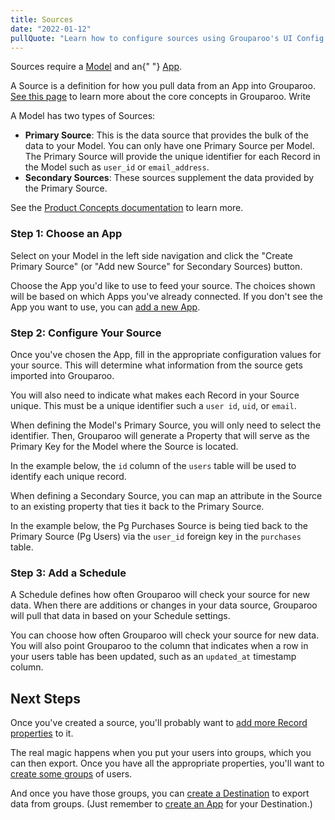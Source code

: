 ```yaml
---
title: Sources
date: "2022-01-12"
pullQuote: "Learn how to configure sources using Grouparoo's UI Config."
---
```


<Alert variant="warning">
  <p className="mb-0">
    Sources require a <a href="/docs/config/models">Model</a> and an{" "}
    <a href="/docs/config/apps">App</a>.
  </p>
</Alert>

A Source is a definition for how you pull data from an App into Grouparoo. [See this page](/docs/getting-started/product-concepts#source) to learn more about the core concepts in Grouparoo.
Write

A Model has two types of Sources:

- **Primary Source**: This is the data source that provides the bulk of the data to your Model. You can only have one Primary Source per Model.
  The Primary Source will provide the unique identifier for each Record in the Model such as `user_id` or `email_address`.
- **Secondary Sources**: These sources supplement the data provided by the Primary Source.

See the [Product Concepts documentation](/docs/getting-started/product-concepts) to learn more.

### Step 1: Choose an App

Select on your Model in the left side navigation and click the "Create Primary Source" (or "Add new Source" for Secondary Sources) button.

<ImageInBrowserFrame
  centered
  alt="UI Config: New Source"
  src="/images/docs/guides/config/source--01-add.png"
  width={1005}
  height={628}
/>

Choose the App you'd like to use to feed your source. The choices shown will be based on which Apps you've already connected. If you don't see the App you want to use, you can [add a new App](/docs/config/apps).

<ImageInBrowserFrame
  centered
  alt="UI Config: Choose App"
  src="/images/docs/guides/config/source--02-choose-app.png"
  width={1062}
  height={664}
/>

### Step 2: Configure Your Source

Once you've chosen the App, fill in the appropriate configuration values for your source. This will determine what information from the source gets imported into Grouparoo.

You will also need to indicate what makes each Record in your Source unique. This must be a unique identifier such a `user id`, `uid`, or `email`.

When defining the Model's Primary Source, you will only need to select the identifier.
Then, Grouparoo will generate a Property that will serve as the Primary Key for the Model where the Source is located.

In the example below, the `id` column of the `users` table will be used to identify each unique record.

<ImageInBrowserFrame
  centered
  alt="UI Config: Configure Source"
  src="/images/docs/guides/config/source--03-configure.png"
  width={1061}
  height={746}
/>

When defining a Secondary Source, you can map an attribute in the Source to an existing property that ties it back to the Primary Source.

In the example below, the Pg Purchases Source is being tied back to the Primary Source (Pg Users) via the `user_id` foreign key in the `purchases` table.

<ImageInBrowserFrame
  centered
  alt="UI Config: Configure Source"
  src="/images/docs/guides/config/source--03-configure-secondary.png"
  width={1085}
  height={746}
/>

### Step 3: Add a Schedule

A Schedule defines how often Grouparoo will check your source for new data. When there are additions or changes in your data source, Grouparoo will pull that data in based on your Schedule settings.

You can choose how often Grouparoo will check your source for new data. You will also point Grouparoo to the column that indicates when a row in your users table has been updated, such as an `updated_at` timestamp column.

<ImageInBrowserFrame
  centered
  alt="UI Config: Add Schedule"
  src="/images/docs/guides/config/source--04-schedule.png"
  width={1238}
  height={846}
/>

<GeneratedConfigFile
  configDir="sources"
  docPath="/docs/config/code-config/sources"
/>

## Next Steps

Once you've created a source, you'll probably want to [add more Record properties](/docs/config/properties) to it.

<ImageInBrowserFrame
  centered
  alt="UI Config: Configure Source"
  src="/images/docs/guides/config/source--05-properties.png"
  width={1091}
  height={666}
/>

The real magic happens when you put your users into groups, which you can then export. Once you have all the appropriate properties, you'll want to [create some groups](/docs/config/groups) of users.

And once you have those groups, you can [create a Destination](/docs/config/destinations) to export data from groups. (Just remember to [create an App](/docs/config/apps) for your Destination.)
